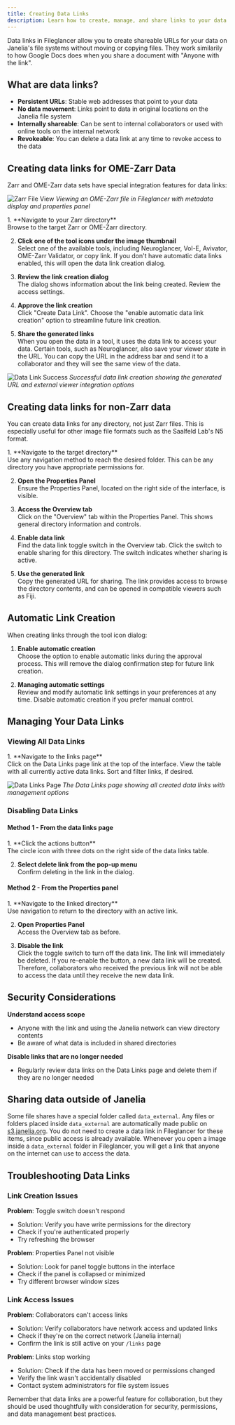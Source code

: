 ```yaml
---
title: Creating Data Links
description: Learn how to create, manage, and share links to your data on Janelia's file systems.
---
```



Data links in Fileglancer allow you to create shareable URLs for your data on Janelia's file systems without moving or copying files. They work similarily to how Google Docs does when you share a document with "Anyone with the link". 

## What are data links?
- **Persistent URLs**: Stable web addresses that point to your data
- **No data movement**: Links point to data in original locations on the Janelia file system
- **Internally shareable**: Can be sent to internal collaborators or used with online tools on the internal network
- **Revokeable**: You can delete a data link at any time to revoke access to the data


## Creating data links for OME-Zarr Data

Zarr and OME-Zarr data sets have special integration features for data links:

![Zarr File View](../../../assets/fileglancer-zarr-file-view.png)
*Viewing an OME-Zarr file in Fileglancer with metadata display and properties panel*


<Steps>
1. **Navigate to your Zarr directory**<br/>
Browse to the target Zarr or OME-Zarr directory.

2. **Click one of the tool icons under the image thumbnail**<br/>
Select one of the available tools, including Neuroglancer, Vol-E, Avivator, OME-Zarr Validator, or copy link. If you don't have automatic data links enabled, this will open the data link creation dialog.

3. **Review the link creation dialog**<br/>
The dialog shows information about the link being created. Review the access settings.

4. **Approve the link creation**<br/>
Click "Create Data Link". Choose the "enable automatic data link creation" option to streamline future link creation.
   
6. **Share the generated links**<br/>
When you open the data in a tool, it uses the data link to access your data. Certain tools, such as Neuroglancer, also save your viewer state in the URL. You can copy the URL in the address bar and send it to a collaborator and they will see the same view of the data.
</Steps>

![Data Link Success](../../../assets/fileglancer-data-link-success.png)
*Successful data link creation showing the generated URL and external viewer integration options*

## Creating data links for non-Zarr data

You can create data links for any directory, not just Zarr files. This is especially useful for other image file formats such as the Saalfeld Lab's N5 format.

<Steps>
1. **Navigate to the target directory**<br/>
Use any navigation method to reach the desired folder. This can be any directory you have appropriate permissions for.

2. **Open the Properties Panel**<br/>
Ensure the Properties Panel, located on the right side of the interface, is visible.<br/>

3. **Access the Overview tab**<br/>
Click on the "Overview" tab within the Properties Panel. This shows general directory information and controls.

4. **Enable data link**<br/>
Find the data link toggle switch in the Overview tab. Click the switch to enable sharing for this directory. The switch indicates whether sharing is active.

5. **Use the generated link**<br/>
Copy the generated URL for sharing. The link provides access to browse the directory contents, and can be opened in compatible viewers such as Fiji. 
</Steps>

## Automatic Link Creation

When creating links through the tool icon dialog:
<Steps>
1. **Enable automatic creation**<br/>
Choose the option to enable automatic links during the approval process. This will remove the dialog confirmation step for future link creation.

2. **Managing automatic settings**<br/>
Review and modify automatic link settings in your preferences at any time. Disable automatic creation if you prefer manual control.
</Steps>

## Managing Your Data Links

### Viewing All Data Links

<Steps>
1. **Navigate to the links page**<br/>
Click on the Data Links page link at the top of the interface. View the table with all currently active data links. Sort and filter links, if desired.
</Steps>

![Data Links Page](../../../assets/fileglancer-data-links-page.png)
*The Data Links page showing all created data links with management options*

### Disabling Data Links

#### Method 1 - From the data links page
<Steps>
1. **Click the actions button**<br/>
The circle icon with three dots on the right side of the data links table.

2. **Select delete link from the pop-up menu**<br/>
Confirm deleting in the link in the dialog.
</Steps>

#### Method 2 - From the Properties panel
<Steps>
1. **Navigate to the linked directory**<br/>
Use navigation to return to the directory with an active link.

2. **Open Properties Panel**<br/>
Access the Overview tab as before.

3. **Disable the link**<br/>
Click the toggle switch to turn off the data link. The link will immediately be deleted. If you re-enable the button, a new data link will be created. Therefore, collaborators who received the previous link will not be able to access the data until they receive the new data link.
</Steps>

## Security Considerations

**Understand access scope**
   - Anyone with the link and using the Janelia network can view directory contents
   - Be aware of what data is included in shared directories

**Disable links that are no longer needed**
   - Regularly review data links on the Data Links page and delete them if they are no longer needed


## Sharing data outside of Janelia

Some file shares have a special folder called `data_external`. Any files or folders placed inside `data_external` are automatically made public on [s3.janelia.org](https://s3.janelia.org). You do not need to create a data link in Fileglancer for these items, since public access is already available. Whenever you open a image inside a `data_external` folder in Fileglancer, you will get a link that anyone on the internet can use to access the data.


## Troubleshooting Data Links

### Link Creation Issues

**Problem**: Toggle switch doesn't respond
- Solution: Verify you have write permissions for the directory
- Check if you're authenticated properly
- Try refreshing the browser

**Problem**: Properties Panel not visible
- Solution: Look for panel toggle buttons in the interface
- Check if the panel is collapsed or minimized
- Try different browser window sizes

### Link Access Issues

**Problem**: Collaborators can't access links
- Solution: Verify collaborators have network access and updated links
- Check if they're on the correct network (Janelia internal)
- Confirm the link is still active on your `/links` page

**Problem**: Links stop working
- Solution: Check if the data has been moved or permissions changed
- Verify the link wasn't accidentally disabled
- Contact system administrators for file system issues

Remember that data links are a powerful feature for collaboration, but they should be used thoughtfully with consideration for security, permissions, and data management best practices.